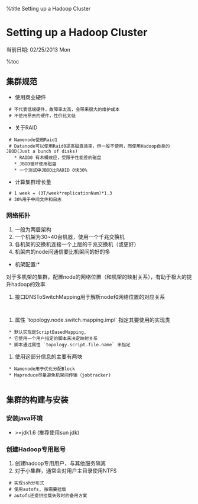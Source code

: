%title Setting up a Hadoop Cluster 

=Setting up a Hadoop Cluster =

当前日期: 02/25/2013 Mon 

%toc

==集群规范 ==
* 使用商业硬件
  # 不代表低端硬件，故障率太高，会带来很大的维护成本
  # 不使用昂贵的硬件，性价比太低
* 关于RAID
  # Namenode使用Raid1
  # Datanode可以使用Raid0提高磁盘效率，但一般不使用，而使用Hadoop自身的JBOD(Just a bunch of disks)
    * RAID0 有木桶效应，受限于性能差的磁盘
    * JBOD循环使用磁盘
    * 一个测试中JBOD比RADID 0快30%
* 计算集群增长量
  # 1 week = (3T/week*replicationNum)*1.3
  # 30%用于中间文件和日志

===网络拓扑 ===
{{hadoop_topology.png}}
# 一般为两层架构
# 一个机架为30~40台机器，使用一个千兆交换机
# 各机架的交换机连接一个上层的千兆交换机（或更好）
# 机架内的node间通信要比机架间的好的多

*机架配置:*
对于多机架的集群，配置node的网络位置（和机架的映射关系），有助于极大的提升hadoop的效率
# 接口DNSToSwitchMapping用于解析node和网络位置的对应关系
  {{{ class="brush:java"
        public interface DNSToSwitchMapping {
            public List<String> resolve(List<String> names);
            //参数是ip列表
            //返回值是代表网络位置的字符串
        }
    }}}
# 属性 `topology.node.switch.mapping.impl` 指定其要使用的实现类
  * 默认实现是ScriptBasedMapping,
  * 它使用一个用户指定的脚本来决定映射关系
  * 脚本通过属性 `topology.script.file.name` 来指定
# 使用这部分信息的主要有两块
  * Namenode用于优化分配Block
  * Mapreduce尽量避免机架间传输（jobtracker)
  

==集群的构建与安装 ==
===安装java环境 ===
* >=jdk1.6 (推荐使用sun jdk)
    
===创建Hadoop专用账号 ===
# 创建hadoop专用用户，与其他服务隔离
# 对于小集群，通常会对用户主目录使用NTFS
  # 实现ssh分布式
  # 使用autofs, 按需要挂载
  # autofs还提供挂载失败时的备用方案

